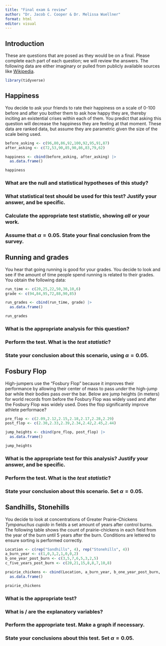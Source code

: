 ```yaml
---
title: "Final exam & review"
author: "Dr. Jacob C. Cooper & Dr. Melissa Wuellner"
format: html
editor: visual
---
```


## Introduction

These are questions that are posed as they would be on a final. Please complete each part of each question; we will review the answers. The following data are either imaginary or pulled from publicly available sources like [Wikipedia](https://wikipedia.org).

```r
library(tidyverse)
```

## Happiness

You decide to ask your friends to rate their happiness on a scale of 0-100 before and after you bother them to ask how happy they are, thereby inciting an existential crises within each of them. You predict that asking this question will decrease the happiness they are feeling at that moment. These data are ranked data, but assume they are parametric given the size of the scale being used.

```r
before_asking <- c(96,80,86,92,100,92,95,91,87)
after_asking <- c(72,53,90,85,90,86,83,79,62)

happiness <- cbind(before_asking, after_asking) |> 
  as.data.frame()

happiness
```

### What are the null and statistical hypotheses of this study?

### What statistical test should be used for this test? Justify your answer, and be specific.

### Calculate the appropriate test statistic, showing *all* or your work.

### Assume that $\alpha = 0.05$. State your final conclusion from the survey.

## Running and grades

You hear that going running is good for your grades. You decide to look and see if the amount of time people spend running is related to their grades. You obtain the following data:

```r
run_time <- c(20,25,22,50,30,10,6)
grade <- c(94,84,95,72,88,90,85)

run_grades <- cbind(run_time, grade) |> 
  as.data.frame()

run_grades
```

### What is the appropriate analysis for this question?

### Perform the test. What is the *test statistic*?

### State your conclusion about this scenario, using $\alpha = 0.05$.

## Fosbury Flop

High-jumpers use the "Fosbury Flop" because it improves their performance by allowing their center of mass to pass *under* the high-jump bar while their bodies pass *over* the bar. Below are jump heights (in meters) for world records from before the Fosbury Flop was widely used and after the Fosbury Flop was widely used. Does the flop significantly improve athlete performace?

```r
pre_flop <- c(2.09,2.12,2.15,2.18,2.17,2.28,2.29)
post_flop <- c(2.30,2.33,2.39,2.34,2.42,2.45,2.44)

jump_heights <- cbind(pre_flop, post_flop) |> 
  as.data.frame()

jump_heights
```

### What is the appropriate test for this analysis? Justify your answer, and be specific.

### Perform the test. What is the *test statistic*?

### State your conclusion about this scenario. Set $\alpha = 0.05$.

## Sandhills, Stonehills

You decide to look at concentrations of Greater Prairie-Chickens *Tympanuchus cupido* in fields a set amount of years after control burns. The following table shows the count of prairie-chickens in each field from the year of the burn until 5 years after the burn. Conditions are lettered to ensure sorting is performed correctly.

```r
Location <- c(rep("Sandhills", 4), rep("Stonehills", 4))
a_burn_year <- c(1,0,3,2,1,0,0,2)
b_one_year_post_burn <- c(3,5,7,6,5,3,2,5)
c_five_years_post_burn <- c(20,21,15,8,8,7,10,8)

prairie_chickens <- cbind(Location, a_burn_year, b_one_year_post_burn, c_five_years_post_burn) |> 
  as.data.frame()

prairie_chickens
```

### What is the appropriate test?

### What is / are the explanatory variables?

### Perform the appropriate test. Make a graph if necessary.

### State your conclusions about this test. Set $\alpha = 0.05$.
